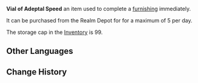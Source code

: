{{Item Infobox
|id           = 107013
|image        = Item Vial of Adeptal Speed.png
|type         = Consumables
|invCategory  = Precious Items
|rarity       = 4
|description  = A small bottle that seals some adeptal energy within. Will immediately complete a [[furnishing]] when used.
|source1      = [[Realm Depot]]
|source2      = [[Adeptal Mirror]]
|source3      = [[Trust Rank]]
}}
'''Vial of Adeptal Speed'''  an item used to complete a [[furnishing]] immediately.

It can be purchased from the Realm Depot for {{item|Realm Currency|24|x=10}} for a maximum of 5 per day.

The storage cap in the [[Inventory]] is 99.

==Other Languages==
{{Other Languages
|en      = Vial of Adeptal Speed
|zhs     = 仙速瓶
|zhs_rm  = Xiàn Sù Píng
|zht     = 仙速瓶
|zht_rm  = Xiàn Sù Píng
|zh_tl   = Bottle of Adeptal Speed
|ja      = 仙速瓶
|ja_rm   = Sensokubin{{Assumed}}
|ja_tl   = Bottle of Adeptal Speed{{Sino|ja}}
|ko      = 선력 가속병
|ko_rm   = Seonryeok Gasokbyeong
|ko_tl   = Adeptal Power Boost Bottle
|es      = Frasco de velocidad adéptica
|es_tl   = 
|fr      = Fiole d'accélération mystique
|fr_tl   = Vial of Mystic Acceleration
|ru      = Флакон скорости Адепта
|ru_tl   = Vial of Adeptal Speed
|th      = Vial of Adeptal Speed
|vi      = {{tt|Bình|瓶}} {{tt|Tiên Tốc|仙速}}
|vi_tl   = 
|de      = Adeptenschwung-Flakon
|de_tl   = Adept Dash Vial
|id      = Vial of Adeptal Speed
|pt      = Frasco de Velocidade Adeptal
|pt_tl   = 
}}

==Change History==
{{Change History|1.5}}